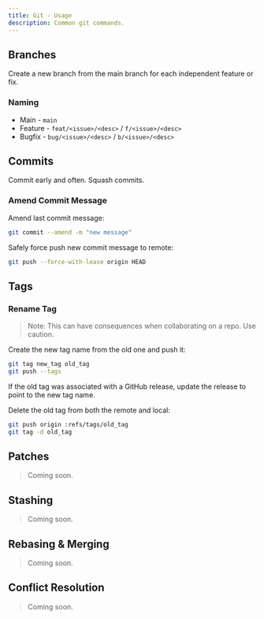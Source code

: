 ```yaml
---
title: Git - Usage
description: Common git commands.
---
```


## Branches

Create a new branch from the main branch for each independent feature or fix.

### Naming

- Main - `main`
- Feature - `feat/<issue>/<desc>` / `f/<issue>/<desc>`
- Bugfix - `bug/<issue>/<desc>` / `b/<issue>/<desc>`

## Commits

Commit early and often. Squash commits.

### Amend Commit Message

Amend last commit message:

```zsh
git commit --amend -m "new message"
```

Safely force push new commit message to remote:

```zsh
git push --force-with-lease origin HEAD
```

## Tags

### Rename Tag

> Note: This can have consequences when collaborating on a repo. Use caution.

Create the new tag name from the old one and push it:

```zsh
git tag new_tag old_tag
git push --tags
```

If the old tag was associated with a GitHub release, update the release to point
to the new tag name.

Delete the old tag from both the remote and local:

```zsh
git push origin :refs/tags/old_tag
git tag -d old_tag
```

## Patches

> Coming soon.

## Stashing

> Coming soon.

## Rebasing & Merging

> Coming soon.

## Conflict Resolution

> Coming soon.

